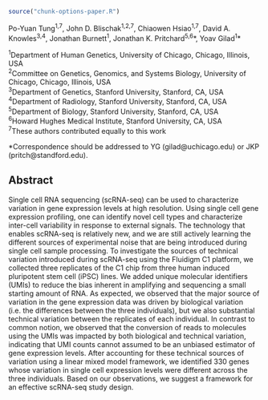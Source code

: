 
```r
source("chunk-options-paper.R")
```

Po-Yuan Tung^1,7^,
John D. Blischak^1,2,7^,
Chiaowen Hsiao^1,7^,
David A. Knowles^3,4^,
Jonathan Burnett^1^,
Jonathan K. Pritchard^5,6^\*,
Yoav Gilad^1^\*

^1^Department of Human Genetics, University of Chicago, Chicago, Illinois, USA  
^2^Committee on Genetics, Genomics, and Systems Biology, University of Chicago, Chicago, Illinois, USA  
^3^Department of Genetics, Stanford University, Stanford, CA, USA  
^4^Department of Radiology, Stanford University, Stanford, CA, USA  
^5^Department of Biology, Stanford University, Stanford, CA, USA  
^6^Howard Hughes Medical Institute, Stanford University, CA, USA  
^7^These authors contributed equally to this work

*Correspondence should be addressed to YG (gilad@uchicago.edu) or JKP (pritch@standford.edu).

## Abstract

Single cell RNA sequencing (scRNA-seq) can be used to characterize variation in gene expression levels at high resolution.
Using single cell gene expression profiling, one can identify novel cell types and characterize inter-cell variability in response to external signals. 
The technology that enables scRNA-seq is relatively new, and we are still actively learning the different sources of experimental noise that are being introduced during single cell sample processing. 
To investigate the sources of technical variation introduced during scRNA-seq using the Fluidigm C1 platform, we collected three replicates of the C1 chip from three human induced pluripotent stem cell (iPSC) lines. 
We added unique molecular identifiers (UMIs) to reduce the bias inherent in amplifying and sequencing a small starting amount of RNA.
As expected, we observed that the major source of variation in the gene expression data was driven by biological variation (i.e. the differences between the three individuals), but we also substantial technical variation between the replicates of each individual.
In contrast to common notion, we observed that the conversion of reads to molecules using the UMIs was impacted by both biological and technical variation, indicating that UMI counts cannot assumed to be an unbiased estimator of gene expression levels.
After accounting for these technical sources of variation using a linear mixed model framework, we identified 330 genes whose variation in single cell expression levels were different across the three individuals. 
Based on our observations, we suggest a framework for an effective scRNA-seq study design.
